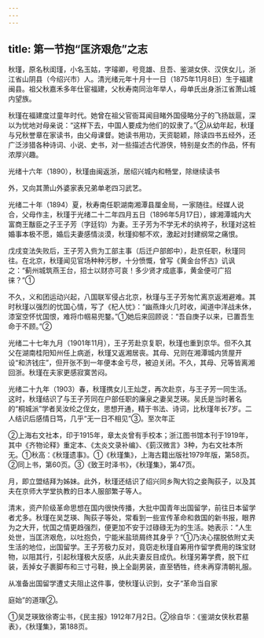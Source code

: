 ```yaml
---
---
---
```

title: 第一节抱“匡济艰危”之志
---



秋瑾，原名秋闺瑾，小名玉姑，字璿卿，号竞雄、旦吾、鉴湖女侠、汉侠女儿，浙江省山阴县（今绍兴市）人。清光绪元年十月十一日（1875年11月8日）生于福建闽县。祖父秋嘉禾多年仕宦福建，父秋寿南同治年举人，母单氏出身浙江省萧山城内望族。

秋瑾在福建度过童年时代。她曾在祖父官衙耳闻目睹外国侵略分子的飞扬跋扈，深以为忧地对母亲说：“这样下去，中国人要成为他们的奴隶了。”②从幼年起，秋瑾与兄秋誉章在家读书，由父母课督。她读书用功，天资聪颖，除读四书五经外，还广泛涉猎各种诗词、小说、史书，对一些描述古代游侠，特别是女杰的作品，怀有浓厚兴趣。

光绪十六年（1890），秋瑾由闽返浙，居绍兴城内和畅堂，除继续读书

外，又向其萧山外婆家表兄弟单老四习武艺。

光绪二十年（1894）夏，秋寿南任职湖南湘潭县厘金局，一家随往。经媒人说合，父母作主，秋瑾于光绪二十二年四月五日（1896年5月17日），嫁湘潭城内大富商王黻臣之子王子芳（字廷钧）为妻。王子芳为不学无术的纨袴子，秋瑾对这桩婚事本极不愿，婚后夫妻感情淡漠，秋瑾抑郁不欢，激起对封建纲常之痛恨。

戊戌变法失败后，王子芳入赀为工部主事（后迁户部郎中），赴京任职，秋瑾同往。在北京，秋瑾闻见官场种种污秽，十分愤慨，曾写《黄金台怀古》讥讽之：“蓟州城筑燕王台，招士以财亦可哀！多少贤才成底事，黄金便可广招徕？”①

不久，义和团运动兴起，八国联军侵占北京，秋瑾与王子芳匆忙离京返湘避难。其时秋瑾以强烈的忧国心情，写了《杞人忧》：“幽燕烽火几时收，闻道中洋战未休，漆室空怀忧国恨，难将巾帼易兜鍪。”①她后来回顾说：“吾自庚子以来，已置吾生命于不顾。”②

光绪二十七年九月（1901年11月），王子芳赴京复职，秋瑾也重到京华。但不久其父在湖南桂阳知州任上病逝，秋瑾又返湘居丧。其母、兄则在湘潭城内赁屋开设“和济钱庄”，但开张不到一年便本金亏尽，被迫关闭。不久，其母、兄等皆离湘回浙。秋瑾在夫家更感寂寞苦闷。

光绪二十九年（1903）春，秋瑾携女儿王灿芝，再次赴京，与王子芳一同生活。这时，秋瑾结识了与王子芳同在户部任职的廉泉之妻吴芝瑛。吴氏是当时著名的“桐城派”学者吴汝纶之侄女，思想开通，精于书法、诗词，比秋瑾年长7岁。二人结识后感情日笃，几乎“无一日不相见”③。至次年正

②上海右文社本，印于1915年，章太炎曾有手校本；浙江图书馆本刊于1919年，其中《齐物论释》重定本、《太炎文录补编》、《菿汉微言》3种，为右文社本所无。①秋高：《秋瑾遗事》。①《秋瑾集》，上海古籍出版社1979年版，第58页。②同上书，第60页。③《致王时泽书》，《秋瑾集》，第47页。

月，即立盟结拜为姊妹。此外，秋瑾还结识了绍兴同乡陶大钧之妾陶荻子，以及其夫在京师大学堂执教的日本人服部繁子等人。

清末，资产阶级革命思想在国内很快传播，大批中国青年出国留学，前往日本留学者尤多。秋瑾在吴芝瑛、陶荻子等处，常看到一些宣传革命和救国的新书报，眼界为之大开，忧国之情更趋强烈，便更加不安于过碌碌无为的生活。她表示：“人生处世，当匡济艰危，以吐抱负，宁能米盐琐屑终其身乎？”①乃决心摆脱依附丈夫生活的地位，出国留学。王子芳极力反对，竟窃走秋瑾自筹用作留学费用的珠宝财物，以阻其行，引起秋瑾极大反感，从此夫妻反目成仇。秋瑾另筹学费，脱下红装，丢掉女子裹脚布和三寸弓鞋，换上全副男装，直至牺牲，终未再穿清朝礼服。

从准备出国留学遭丈夫阻止这件事，使秋瑾认识到，女子“革命当自家

庭始”的道理②。

①吴芝瑛致徐寄尘书，《民主报》1912年7月2日。②徐自华：《鉴湖女侠秋君墓表》，《秋瑾集》，第188页。
